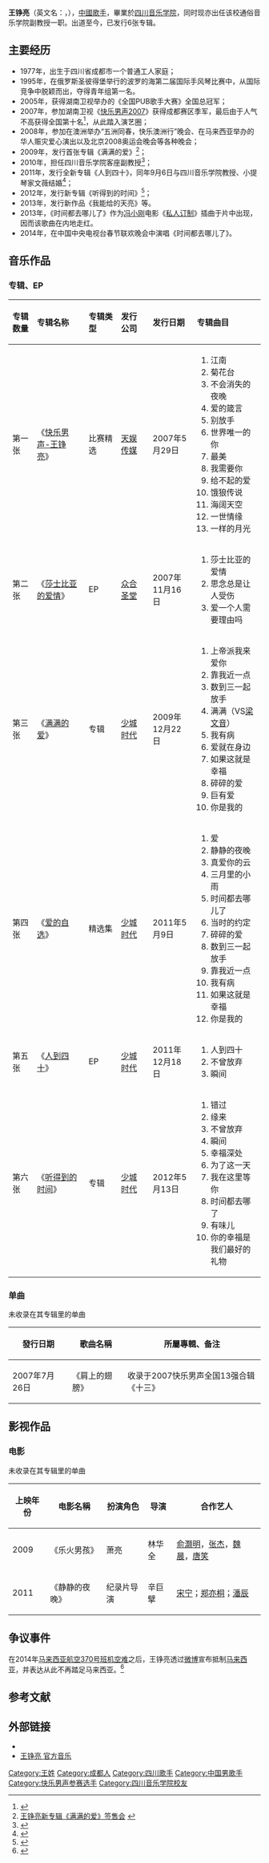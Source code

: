 {{Veil|time=2015-09-12T05:43:40+00:00}}
{{藝人
| 姓名     = 王铮亮 
| 類型     = 男歌手
| 圖片     = Art Life 2013 1211 IMG 3595.JPG
| 外文名   = Reno Wang  
| 綽號     = 小亮
| 國籍     = {{PRC}} 
| 民族     = [[汉族|汉族]]
| 出生日期 = {{birth date and age|1977|11|30}}
| 出生地點 = {{CHN}}[[四川省|四川省]][[成都市|成都市]][[青羊区|青羊区]]
| 職業     = [[歌手|歌手]]
| 語言     = [[普通話|普通話]] 
| 教育程度 = [[四川音乐学院|四川音乐学院]]
| 配偶     = [[文薇|文薇]]
| 音樂類型 = [[华语流行|华语流行]]
| 活躍年代 = 2007年至今
| 唱片公司 = [[天娱传媒|天娱传媒]]（2007-2009）<br>[[环球唱片|环球唱片]]（2009至今）
| 經紀公司 = 天娱传媒（2007-2009）<br>[[少城时代|少城时代]]（2009至今）
}}
'''王铮亮'''（英文名：{{lang|en|Reno Wang}}，{{bd|1977年|11月30日|catIdx=W王}}），[[中國|中國]][[歌手|歌手]]，畢業於[[四川音乐学院|四川音乐学院]]，同时现亦出任该校通俗音乐学院副教授一职。出道至今，已发行6张专辑。

==主要经历==
*1977年，出生于四川省成都市一个普通工人家庭；
*1995年，在俄罗斯圣彼得堡举行的波罗的海第二届国际手风琴比赛中，从国际竞争中脱颖而出，夺得青年组第一名。
*2005年，获得湖南卫视举办的《全国PUB歌手大赛》全国总冠军；
*2007年，参加湖南卫视《[[快乐男声2007|快乐男声2007]]》获得成都赛区季军，最后由于人气不高获得全国第十名<ref>{{Cite web |url=http://www.hunantv.com/huodong/superboy/news841.htm |title=“2007快乐男声”9强诞生 王铮亮、姚政光荣告别 |accessdate=2013-09-20 |archive-date=2013-09-21 |archive-url=https://web.archive.org/web/20130921055826/http://www.hunantv.com/huodong/superboy/news841.htm |dead-url=no }}</ref>，从此踏入演艺圈；
*2008年，参加在澳洲举办“五洲同春，快乐澳洲行”晚会、在马来西亚举办的华人赈灾爱心演出以及北京2008奥运会晚会等各种晚会；
*2009年，发行首张专辑《满满的爱》<ref>[http://epaper.jinghua.cn/html/2010-01/10/content_504485.htm 王铮亮新专辑《满满的爱》签售会] {{webarchive|url=https://web.archive.org/web/20130921055248/http://epaper.jinghua.cn/html/2010-01/10/content_504485.htm |date=2013-09-21 }}</ref>；
*2010年，担任四川音乐学院客座副教授<ref>{{Cite web |url=http://ent.qq.com/a/20101012/000159.htm |title=谭维维王铮亮受聘川音 当副教授成艺人捷径 |accessdate=2013-09-20 |archive-date=2013-09-21 |archive-url=https://web.archive.org/web/20130921061027/http://ent.qq.com/a/20101012/000159.htm |dead-url=no }}</ref>；
*2011年，发行全新专辑《人到四十》，同年9月6日与四川音乐学院教授、小提琴家文薇结婚<ref>{{Cite web |url=http://cd.qq.com/a/20110907/000834.htm |title=王铮亮结婚娶川音教授 张靓颖当“红娘” |accessdate=2013-09-20 |archive-date=2013-09-21 |archive-url=https://web.archive.org/web/20130921060649/http://cd.qq.com/a/20110907/000834.htm |dead-url=no }}</ref>；
*2012年，发行新专辑《听得到的时间》<ref>{{Cite web |url=http://www.hunantv.com/c/20120510/1147538395.html |title=王铮亮与歌迷妈妈同欢唱 新专辑《听得到的时间》献礼母亲节 |accessdate=2013-09-20 |archive-date=2013-09-21 |archive-url=https://web.archive.org/web/20130921060445/http://www.hunantv.com/c/20120510/1147538395.html |dead-url=no }}</ref>；
*2013年，发行新作品《我能给的天亮》等。
*2013年，《时间都去哪儿了》作为[[冯小刚|冯小刚]]电影《[[私人订制|私人订制]]》插曲于片中出现，因而该歌曲在内地走红。
*2014年，在中国中央电视台春节联欢晚会中演唱《时间都去哪儿了》。

==音乐作品==
===专辑、EP===
{| class="wikitable"
!align="left" width="75px"|  专辑数量
!align="left" width="225px"| 专辑名称
!align="left" width="120px"| 专辑类型
!align="left" width="125px"| 发行公司
!align="left" width="150px"| 发行日期
!align="left" width="255px"| 专辑曲目
|-
! 第一张
! 《[[快乐男声-王铮亮|快乐男声-王铮亮]]》
| 比赛精选
| [[天娱传媒|天娱传媒]]
| 2007年5月29日
| {{HideH|曲目}}
# 江南
# 菊花台
# 不会消失的夜晚  
# 爱的箴言  
# 别放手
# 世界唯一的你
# 最美
# 我需要你
# 给不起的爱
# 饿狼传说
# 海阔天空
# 一世情缘
# 一样的月光
{{HideF}}
|-
! 第二张
! 《[[莎士比亚的爱情|莎士比亚的爱情]]》
| EP
| [[众合圣堂|众合圣堂]]
| 2007年11月16日
| {{HideH|曲目}}
# 莎士比亚的爱情
# 思念总是让人受伤 
# 爱一个人需要理由吗
{{HideF}}
|-
! 第三张
! 《[[满满的爱|满满的爱]]》
| 专辑
| [[少城时代|少城时代]]
| 2009年12月22日
| {{HideH|曲目}}
# 上帝派我来爱你
# 靠我近一点 
# 数到三一起放手
# 满满（VS[[梁文音|梁文音]]）
# 我有病
# 爱就在身边
# 如果这就是幸福
# 碎碎的爱
# 巨有爱
# 你是我的
{{HideF}}
|-
! 第四张
! 《[[爱的自选|爱的自选]]》
| 精选集
| [[少城时代|少城时代]]
| 2011年5月9日
| {{HideH|曲目}}
# 爱
# 静静的夜晚 
# 真爱你的云
# 三月里的小雨
# 时间都去哪儿了
# 当时的约定
# 碎碎的爱
# 数到三一起放手
# 靠我近一点
# 我有病
# 如果这就是幸福
# 你是我的
{{HideF}}
|-
! 第五张
! 《[[人到四十|人到四十]]》
| EP
| [[少城时代|少城时代]]
| 2011年12月18日
| {{HideH|曲目}}
# 人到四十
# 不曾放弃 
# 瞬间
{{HideF}}
|-
! 第六张
! 《[[听得到的时间|听得到的时间]]》
| 专辑
| [[少城时代|少城时代]]
| 2012年5月13日
| {{HideH|曲目}}
# 错过
# 缘来 
# 不曾放弃
# 瞬间
# 幸福深处
# 为了这一天
# 我在这里等你
# 时间都去哪了
# 有味儿
# 你的幸福是我们最好的礼物
{{HideF}}
|}

===单曲===
未收录在其专辑里的单曲
{| class="wikitable"
|-
! 發行日期  !! 歌曲名稱 !! 所屬專輯、备注
|-
| 2007年7月26日 || 《肩上的翅膀》  ||收录于2007快乐男声全国13强合辑《十三》  
|}

==影视作品==
===电影===
未收录在其专辑里的单曲
{| class="wikitable"
|-
! 上映年份  !! 电影名稱 !!扮演角色!! 导演 !! 合作艺人
|-
| 2009 || 《乐火男孩》  || 萧亮 || 林华全 || [[俞灏明|俞灏明]]，[[张杰_(中国大陆歌手)|张杰]]，[[魏晨|魏晨]]，[[唐笑|唐笑]]
|-
| 2011 || 《静静的夜晚》  || 纪录片导演 || 辛巨擘 || [[宋宁|宋宁]]；[[郑亦桐|郑亦桐]]；[[潘辰|潘辰]]
|}
{{commons|Category:Reno Wang}}

==争议事件==

在2014年[[马来西亚航空370号班机空难|马来西亚航空370号班机空难]]之后，王铮亮透过[[微博|微博]]宣布抵制[[马来西亚|马来西亚]]，并表达从此不再踏足马来西亚。<ref>{{cite web|title=陈坤宣布抵制“马来西亚”：我看不起马政府|url=https://ent.qq.com/a/20140326/007650.htm|accessdate=2014-03-26|publisher=腾讯娱乐|archive-date=2014-04-04|archive-url=https://web.archive.org/web/20140404172851/http://ent.qq.com/a/20140326/007650.htm|dead-url=no}}</ref>

==参考文献==
{{reflist}}

==外部链接==
*{{Sinaweibo|renowang|王铮亮}}
*[https://web.archive.org/web/20150607230741/http://music.baidu.com/artist/5691 王铮亮 官方音乐] 

{{全球華語歌曲排行榜北京地區傑出歌手}}
{{超快家族}}

{{DEFAULTSORT:W王}}
[[Category:王姓|Category:王姓]]
[[Category:成都人|Category:成都人]]
[[Category:四川歌手|Category:四川歌手]]
[[Category:中国男歌手|Category:中国男歌手]]
[[Category:快乐男声参赛选手|Category:快乐男声参赛选手]]
[[Category:四川音乐学院校友|Category:四川音乐学院校友]]